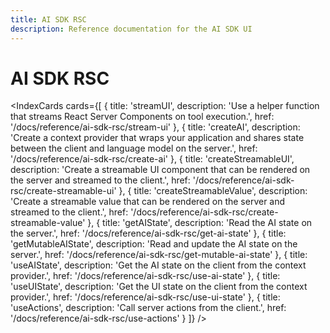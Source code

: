 ```yaml
---
title: AI SDK RSC
description: Reference documentation for the AI SDK UI
---
```


# AI SDK RSC

<IndexCards
  cards={[
    {
      title: 'streamUI',
      description: 'Use a helper function that streams React Server Components on tool execution.',
      href: '/docs/reference/ai-sdk-rsc/stream-ui'
    },
    {
      title: 'createAI',
      description: 'Create a context provider that wraps your application and shares state between the client and language model on the server.',
      href: '/docs/reference/ai-sdk-rsc/create-ai'
    },
    {
      title: 'createStreamableUI',
      description:
      'Create a streamable UI component that can be rendered on the server and streamed to the client.',
      href: '/docs/reference/ai-sdk-rsc/create-streamable-ui'
    },
    {
      title: 'createStreamableValue',
      description:
      'Create a streamable value that can be rendered on the server and streamed to the client.',
      href: '/docs/reference/ai-sdk-rsc/create-streamable-value'
    },
    {
      title: 'getAIState',
      description: 'Read the AI state on the server.',
      href: '/docs/reference/ai-sdk-rsc/get-ai-state'
    },
    {
      title: 'getMutableAIState',
      description: 'Read and update the AI state on the server.',
      href: '/docs/reference/ai-sdk-rsc/get-mutable-ai-state'
    },
    {
      title: 'useAIState',
      description: 'Get the AI state on the client from the context provider.',
      href: '/docs/reference/ai-sdk-rsc/use-ai-state'
    },
    {
      title: 'useUIState',
      description: 'Get the UI state on the client from the context provider.',
      href: '/docs/reference/ai-sdk-rsc/use-ui-state'
    },
    {
      title: 'useActions',
      description: 'Call server actions from the client.',
      href: '/docs/reference/ai-sdk-rsc/use-actions'
    }
  ]}
/>
